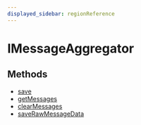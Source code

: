 ```yaml
---
displayed_sidebar: regionReference
---
```



# IMessageAggregator

## Methods

- [save](../../IMessageAggregator/methods/region.IMessageAggregator.save/page.mdx)
- [getMessages](../../IMessageAggregator/methods/region.IMessageAggregator.getMessages/page.mdx)
- [clearMessages](../../IMessageAggregator/methods/region.IMessageAggregator.clearMessages/page.mdx)
- [saveRawMessageData](../../IMessageAggregator/methods/region.IMessageAggregator.saveRawMessageData/page.mdx)
